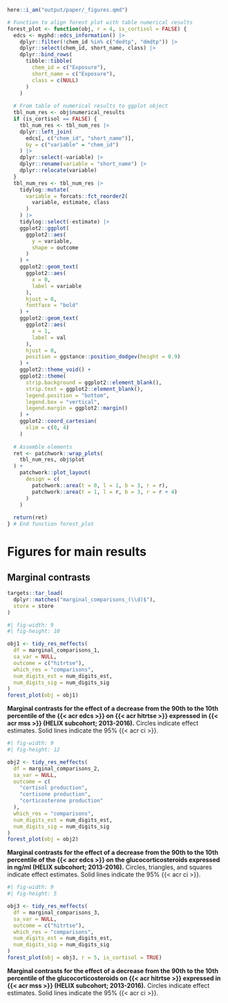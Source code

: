 <!-- title: "Figures" -->

<!-- format: -->
<!--   docx: -->
<!--     reference-doc: reference_document.docx -->
<!--   pdf: -->
<!--     pdf-engine: lualatex -->
<!--     number-sections: true -->
<!--     toc: false -->
<!--     include-in-header: -->
<!--       text: | -->
<!--         \usepackage{lineno} -->
<!--         \usepackage{rotating} -->
<!--         \usepackage{float} -->
<!--         \usepackage{typearea} -->
<!--     include-before-body: -->
<!--       text: | -->
<!--         \linenumbers -->

<!-- link-citations: true -->
<!-- linkcolor: blue -->

<!-- editor_options: -->
<!--   chunk_output_type: console -->

<!-- execute: -->
<!--   echo: false -->
<!--   warning: false -->
<!--   error: false -->
<!--   message: false -->

```r
here::i_am("output/paper/_figures.qmd")
```

```r
# Function to align forest plot with table numerical results
forest_plot <- function(obj, r = 4, is_cortisol = FALSE) {
  edcs <- myphd::edcs_information() |>
    dplyr::filter(!chem_id %in% c("dedtp", "dmdtp")) |>
    dplyr::select(chem_id, short_name, class) |>
    dplyr::bind_rows(
      tibble::tibble(
        chem_id = c("Exposure"),
        short_name = c("Exposure"),
        class = c(NULL)
      )
    )
  
  # From table of numerical results to ggplot object
  tbl_num_res <- obj$numerical_results
  if (is_cortisol == FALSE) {
    tbl_num_res <- tbl_num_res |>
    dplyr::left_join(
      edcs[, c("chem_id", "short_name")],
      by = c("variable" = "chem_id")
    ) |>
    dplyr::select(-variable) |>
    dplyr::rename(variable = "short_name") |>
    dplyr::relocate(variable)
  }
  tbl_num_res <- tbl_num_res |>
    tidylog::mutate(
      variable = forcats::fct_reorder2(
        variable, estimate, class
      )
    ) |>
    tidylog::select(-estimate) |>
    ggplot2::ggplot(
      ggplot2::aes(
        y = variable,
        shape = outcome
      )
    ) +
    ggplot2::geom_text(
      ggplot2::aes(
        x = 0,
        label = variable
      ),
      hjust = 0,
      fontface = "bold"
    ) +
    ggplot2::geom_text(
      ggplot2::aes(
        x = 1,
        label = val
      ),
      hjust = 0,
      position = ggstance::position_dodgev(height = 0.9)
    ) +
    ggplot2::theme_void() +
    ggplot2::theme(
      strip.background = ggplot2::element_blank(),
      strip.text = ggplot2::element_blank(),
      legend.position = "bottom",
      legend.box = "vertical",
      legend.margin = ggplot2::margin()
    ) +
    ggplot2::coord_cartesian(
      xlim = c(0, 4)
    )
  
  # Assemble elements
  ret <- patchwork::wrap_plots(
    tbl_num_res, obj$plot
  ) +
    patchwork::plot_layout(
      design = c(
        patchwork::area(t = 0, l = 1, b = 3, r = r),
        patchwork::area(t = 1, l = r, b = 3, r = r + 4)
      )
    )
  
  return(ret)
} # End function forest_plot
```

# Figures for main results

## Marginal contrasts

```r
targets::tar_load(
  dplyr::matches("marginal_comparisons_(\\d)$"),
  store = store
)
```

::: {#fig-marginal-1}
```r
#| fig-width: 9
#| fig-height: 10

obj1 <- tidy_res_meffects(
  df = marginal_comparisons_1,
  sa_var = NULL,
  outcome = c("hitrtse"),
  which_res = "comparisons",
  num_digits_est = num_digits_est,
  num_digits_sig = num_digits_sig
)
forest_plot(obj = obj1)
```
**Marginal contrasts for the effect of a decrease from the 90th to the 10th percentile of the {{< acr edcs >}} on {{< acr hitrtse >}} expressed in {{< acr mss >}} (HELIX subcohort; 2013-2016).** 
Circles indicate effect estimates. Solid lines indicate the $95\%$ {{< acr ci >}}.
:::

::: {#fig-marginal-2}
```r
#| fig-width: 9
#| fig-height: 12

obj2 <- tidy_res_meffects(
  df = marginal_comparisons_2,
  sa_var = NULL,
  outcome = c(
    "cortisol production",
    "cortisone production",
    "corticosterone production"
  ),
  which_res = "comparisons",
  num_digits_est = num_digits_est,
  num_digits_sig = num_digits_sig
)
forest_plot(obj = obj2)
```
**Marginal contrasts for the effect of a decrease from the 90th to the 10th percentile of the {{< acr edcs >}} on the glucocorticosteroids expressed in ng/ml (HELIX subcohort; 2013-2016).** 
Circles, triangles, and squares indicate effect estimates. Solid lines indicate the $95\%$ {{< acr ci >}}.
:::

::: {#fig-marginal-3}
```r
#| fig-width: 9
#| fig-height: 5

obj3 <- tidy_res_meffects(
  df = marginal_comparisons_3,
  sa_var = NULL,
  outcome = c("hitrtse"),
  which_res = "comparisons",
  num_digits_est = num_digits_est,
  num_digits_sig = num_digits_sig
)
forest_plot(obj = obj3, r = 5, is_cortisol = TRUE)
```
**Marginal contrasts for the effect of a decrease from the 90th to the 10th percentile of the glucocorticosteroids on {{< acr hitrtse >}} expressed in {{< acr mss >}} (HELIX subcohort; 2013-2016).** 
Circles indicate effect estimates. Solid lines indicate the $95\%$ {{< acr ci >}}.
:::

